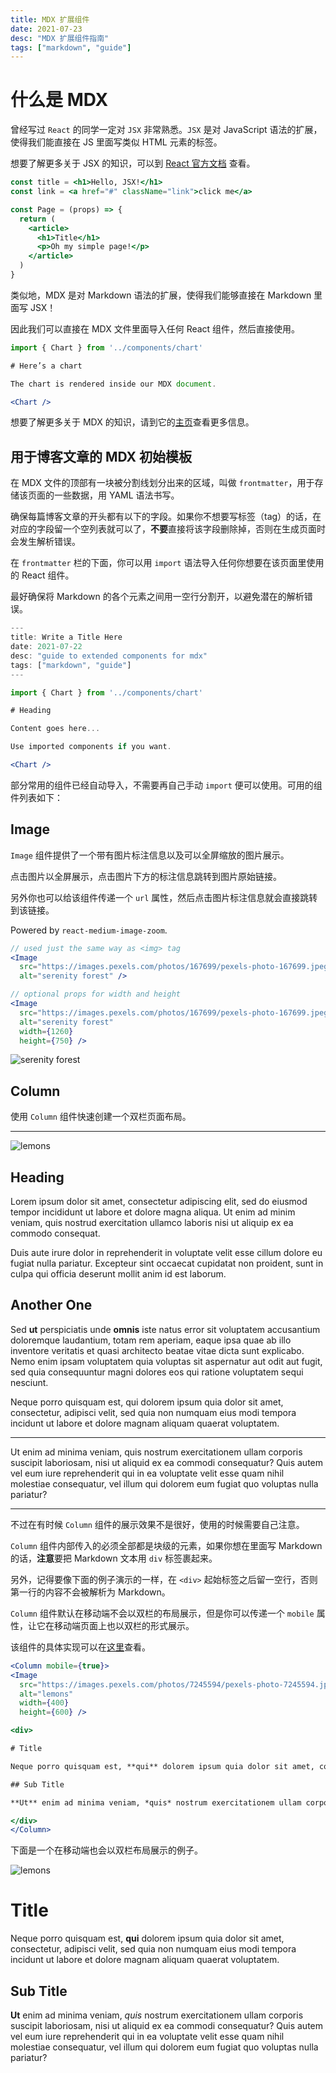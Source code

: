 ```yaml
---
title: MDX 扩展组件
date: 2021-07-23
desc: "MDX 扩展组件指南"
tags: ["markdown", "guide"]
---
```


# 什么是 MDX

曾经写过 `React` 的同学一定对 `JSX` 非常熟悉。`JSX` 是对 JavaScript 语法的扩展，使得我们能直接在 JS 里面写类似 HTML 元素的标签。

想要了解更多关于 JSX 的知识，可以到 [React 官方文档][0] 查看。

```jsx
const title = <h1>Hello, JSX!</h1>
const link = <a href="#" className="link">click me</a>

const Page = (props) => {
  return (
    <article>
      <h1>Title</h1>
      <p>Oh my simple page!</p>
    </article>
  )
}
```

类似地，MDX 是对 Markdown 语法的扩展，使得我们能够直接在 Markdown 里面写 JSX！

因此我们可以直接在 MDX 文件里面导入任何 React 组件，然后直接使用。

```jsx
import { Chart } from '../components/chart'

# Here’s a chart

The chart is rendered inside our MDX document.

<Chart />
```

想要了解更多关于 MDX 的知识，请到它的[主页][1]查看更多信息。

## 用于博客文章的 MDX 初始模板

在 MDX 文件的顶部有一块被分割线划分出来的区域，叫做 `frontmatter`，用于存储该页面的一些数据，用 YAML 语法书写。

确保每篇博客文章的开头都有以下的字段。如果你不想要写标签（tag）的话，在对应的字段留一个空列表就可以了，**不要**直接将该字段删除掉，否则在生成页面时会发生解析错误。

在 `frontmatter` 栏的下面，你可以用 `import` 语法导入任何你想要在该页面里使用的 React 组件。

最好确保将 Markdown 的各个元素之间用一空行分割开，以避免潜在的解析错误。

```jsx
---
title: Write a Title Here
date: 2021-07-22
desc: "guide to extended components for mdx"
tags: ["markdown", "guide"]
---

import { Chart } from '../components/chart'

# Heading

Content goes here...

Use imported components if you want.

<Chart />
```

部分常用的组件已经自动导入，不需要再自己手动 `import` 便可以使用。可用的组件列表如下：

## Image

`Image` 组件提供了一个带有图片标注信息以及可以全屏缩放的图片展示。

点击图片以全屏展示，点击图片下方的标注信息跳转到图片原始链接。

另外你也可以给该组件传递一个 `url` 属性，然后点击图片标注信息就会直接跳转到该链接。

Powered by `react-medium-image-zoom`.

```jsx
// used just the same way as <img> tag
<Image
  src="https://images.pexels.com/photos/167699/pexels-photo-167699.jpeg?auto=compress"
  alt="serenity forest" />

// optional props for width and height
<Image
  src="https://images.pexels.com/photos/167699/pexels-photo-167699.jpeg?auto=compress"
  alt="serenity forest"
  width={1260}
  height={750} />
```

<Image
  src="https://images.pexels.com/photos/167699/pexels-photo-167699.jpeg?auto=compress"
  alt="serenity forest"
  width={1260}
  height={750} />


## Column

使用 `Column` 组件快速创建一个双栏页面布局。

---

<Column>
<Image
  src="https://images.pexels.com/photos/7245594/pexels-photo-7245594.jpeg"
  alt="lemons"
  width={400}
  height={600} />

<div>

## Heading

Lorem ipsum dolor sit amet, consectetur adipiscing elit, sed do eiusmod tempor incididunt ut labore et dolore magna aliqua. Ut enim ad minim veniam, quis nostrud exercitation ullamco laboris nisi ut aliquip ex ea commodo consequat.

Duis aute irure dolor in reprehenderit in voluptate velit esse cillum dolore eu fugiat nulla pariatur. Excepteur sint occaecat cupidatat non proident, sunt in culpa qui officia deserunt mollit anim id est laborum.

</div>

<div>

## Another One

Sed **ut** perspiciatis unde **omnis** iste natus error sit voluptatem accusantium doloremque laudantium, totam rem aperiam, eaque ipsa quae ab illo inventore veritatis et quasi architecto beatae vitae dicta sunt explicabo. Nemo enim ipsam voluptatem quia voluptas sit aspernatur aut odit aut fugit, sed quia consequuntur magni dolores eos qui ratione voluptatem sequi nesciunt.

</div>

<div>

Neque porro quisquam est, qui dolorem ipsum quia dolor sit amet, consectetur, adipisci velit, sed quia non numquam eius modi tempora incidunt ut labore et dolore magnam aliquam quaerat voluptatem.

---

Ut enim ad minima veniam, quis nostrum exercitationem ullam corporis suscipit laboriosam, nisi ut aliquid ex ea commodi consequatur? Quis autem vel eum iure reprehenderit qui in ea voluptate velit esse quam nihil molestiae consequatur, vel illum qui dolorem eum fugiat quo voluptas nulla pariatur?

</div>
</Column>

---

不过在有时候 `Column` 组件的展示效果不是很好，使用的时候需要自己注意。

`Column` 组件内部传入的必须全部都是块级的元素，如果你想在里面写 Markdown 的话，**注意**要把 Markdown 文本用 `div` 标签裹起来。

另外，记得要像下面的例子演示的一样，在 `<div>` 起始标签之后留一空行，否则第一行的内容不会被解析为 Markdown。

`Column` 组件默认在移动端不会以双栏的布局展示，但是你可以传递一个 `mobile` 属性，让它在移动端页面上也以双栏的形式展示。

该组件的具体实现可以在[这里][2]查看。

```jsx
<Column mobile={true}>
<Image
  src="https://images.pexels.com/photos/7245594/pexels-photo-7245594.jpeg"
  alt="lemons"
  width={400}
  height={600} />

<div>

# Title

Neque porro quisquam est, **qui** dolorem ipsum quia dolor sit amet, consectetur, adipisci velit, sed quia non numquam eius modi tempora incidunt ut labore et dolore magnam aliquam quaerat voluptatem.

## Sub Title

**Ut** enim ad minima veniam, *quis* nostrum exercitationem ullam corporis suscipit laboriosam, nisi ut aliquid ex ea commodi consequatur? Quis autem vel eum iure reprehenderit qui in ea voluptate velit esse quam nihil molestiae consequatur, vel illum qui dolorem eum fugiat quo voluptas nulla pariatur?

</div>
</Column>
```

下面是一个在移动端也会以双栏布局展示的例子。

<Column mobile={true}>
<Image
  src="https://images.pexels.com/photos/7245594/pexels-photo-7245594.jpeg"
  alt="lemons"
  width={400}
  height={600} />

<div>

# Title

Neque porro quisquam est, **qui** dolorem ipsum quia dolor sit amet, consectetur, adipisci velit, sed quia non numquam eius modi tempora incidunt ut labore et dolore magnam aliquam quaerat voluptatem.

## Sub Title

**Ut** enim ad minima veniam, *quis* nostrum exercitationem ullam corporis suscipit laboriosam, nisi ut aliquid ex ea commodi consequatur? Quis autem vel eum iure reprehenderit qui in ea voluptate velit esse quam nihil molestiae consequatur, vel illum qui dolorem eum fugiat quo voluptas nulla pariatur?

</div>
</Column>

[0]: https://reactjs.org/docs/introducing-jsx.html
[1]: https://mdxjs.com/
[2]: https://github.com/TunkShif/gatsby-theme-blog-asmar/blob/master/src/components/markdown/column.js